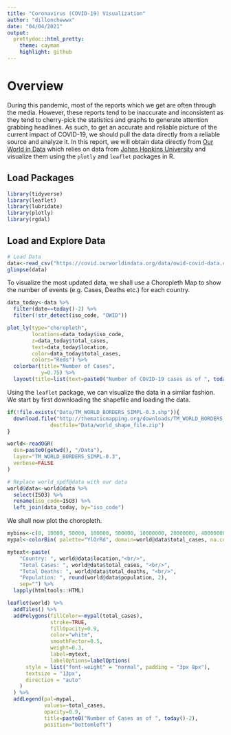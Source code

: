 ```yaml
---
title: "Coronavirus (COVID-19) Visualization"
author: "dillonchewwx"
date: "04/04/2021"
output:
  prettydoc::html_pretty:
    theme: cayman
    highlight: github
---
```


# Overview

During this pandemic, most of the reports which we get are often through the media. However, these reports tend to be inaccurate and inconsistent as they tend to cherry-pick the statistics and graphs to generate attention grabbing headlines. As such, to get an accurate and reliable picture of the current impact of COVID-19, we should pull the data directly from a reliable source and analyze it. In this report, we will obtain data directly from [Our World in Data](https://ourworldindata.org/coronavirus-source-data) which relies on data from [Johns Hopkins University](https://coronavirus.jhu.edu/map.html) and visualize them using the `plotly` and `leaflet` packages in R. 

## Load Packages
```r
library(tidyverse)
library(leaflet)
library(lubridate)
library(plotly)
library(rgdal)
```

## Load and Explore Data
```r
# Load Data
data<-read_csv("https://covid.ourworldindata.org/data/owid-covid-data.csv")
glimpse(data)
```
To visualize the most updated data, we shall use a Choropleth Map to show the number of events (e.g. Cases, Deaths etc.) for each country. 
```r
data_today<-data %>%
  filter(date==today()-2) %>%
  filter(!str_detect(iso_code, "OWID"))

plot_ly(type="choropleth",
        locations=data_today$iso_code,
        z=data_today$total_cases,
        text=data_today$location,
        color=data_today$total_cases, 
        colors="Reds") %>%
  colorbar(title="Number of Cases", 
           y=0.75) %>%
  layout(title=list(text=paste0("Number of COVID-19 cases as of ", today()-2), y=0.9))
```
Using the `leaflet` package, we can visualize the data in a similar fashion. We start by first downloading the shapefile and loading the data.
```r
if(!file.exists("Data/TM_WORLD_BORDERS_SIMPL-0.3.shp")){
  download.file("http://thematicmapping.org/downloads/TM_WORLD_BORDERS_SIMPL-0.3.zip", 
              destfile="Data/world_shape_file.zip")
}

world<-readOGR( 
  dsn=paste0(getwd(), "/Data"), 
  layer="TM_WORLD_BORDERS_SIMPL-0.3",
  verbose=FALSE
)

# Replace world_spdf@data with our data
world@data<-world@data %>% 
  select(ISO3) %>% 
  rename(iso_code=ISO3) %>% 
  left_join(data_today, by="iso_code")
```
We shall now plot the choropleth.
```r
mybins<-c(0, 10000, 50000, 100000, 500000, 10000000, 20000000, 40000000)
mypal<-colorBin( palette="YlOrRd", domain=world@data$total_cases, na.color="transparent", bins=mybins)

mytext<-paste(
    "Country: ", world@data$location,"<br/>", 
    "Total Cases: ", world@data$total_cases, "<br/>", 
    "Total Deaths: ", world@data$total_deaths, "<br/>",
    "Population: ", round(world@data$population, 2), 
    sep="") %>%
  lapply(htmltools::HTML)

leaflet(world) %>% 
  addTiles() %>%
  addPolygons(fillColor=~mypal(total_cases), 
              stroke=TRUE, 
              fillOpacity=0.9,
              color="white", 
              smoothFactor=0.5,
              weight=0.3, 
              label=mytext, 
              labelOptions=labelOptions( 
      style = list("font-weight" = "normal", padding = "3px 8px"), 
      textsize = "13px", 
      direction = "auto"
    )
  ) %>% 
  addLegend(pal=mypal, 
            values=~total_cases, 
            opacity=0.9, 
            title=paste0("Number of Cases as of ", today()-2), 
            position="bottomleft")
```
